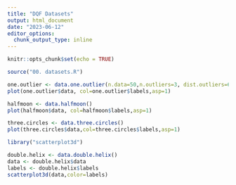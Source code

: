 ```yaml
---
title: "DQF Datasets"
output: html_document
date: "2023-06-12"
editor_options: 
  chunk_output_type: inline
---
```


```r
knitr::opts_chunk$set(echo = TRUE)
```

```r
source("00. datasets.R")
```

```r
one.outlier <- data.one.outlier(n.data=50,n.outliers=3, dist.outliers=6)
plot(one.outlier$data, col=one.outlier$labels,asp=1)
```

```r
halfmoon <- data.halfmoon()
plot(halfmoon$data, col=halfmoon$labels,asp=1)
```

```r
three.circles <- data.three.circles()
plot(three.circles$data,col=three.circles$labels,asp=1)
```

```r
library("scatterplot3d")
```

```r
double.helix <- data.double.helix()
data <- double.helix$data
labels <- double.helix$labels
scatterplot3d(data,color=labels)
```


















